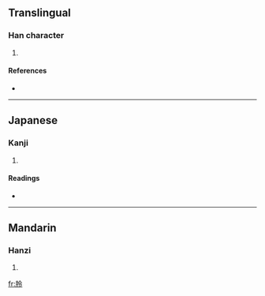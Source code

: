 ==Translingual==

===Han character===
{{Han char|rn=74|rad=月|as=05|sn=9|four=|canj=月人戈戈 (BOII)}}

# {{defn|Han|sort=月05}}

====References====
* {{Han ref|kx=0505.050|dkj=14348|dj=0883.190|hdz=32062.010|uh=670E|ud=26382}}

----

==Japanese==

===Kanji===
{{ja-kanji|grade=|rs=月05}}

# {{defn|Japanese|sort=月05}}

====Readings====
* {{ja-readings|on=[[れい]] (rei), [[りょう]] (ryō)|kun=[[つきのうしいにかり]] (tsukinoushiinikari)}}

----

==Mandarin==

===Hanzi===
{{cmn-hanzi|pin=[[líng]] ([[ling2]]), [[pèi]] ([[pei4]])|wg=ling<sup>2</sup>, p'ei<sup>4</sup>}}

# {{defn|Mandarin|sort=月05}}

[[fr:朎]]